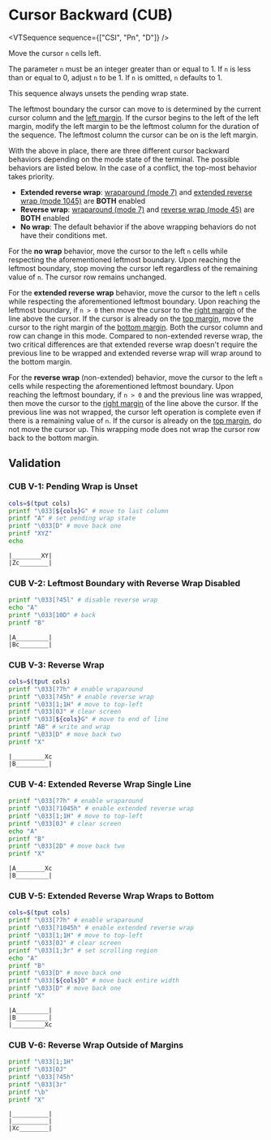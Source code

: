 
# Cursor Backward (CUB)

<VTSequence sequence={["CSI", "Pn", "D"]} />

Move the cursor `n` cells left.

The parameter `n` must be an integer greater than or equal to 1. If `n` is less than
or equal to 0, adjust `n` to be 1. If `n` is omitted, `n` defaults to 1.

This sequence always unsets the pending wrap state.

The leftmost boundary the cursor can move to is determined by the current
cursor column and the [left margin](#TODO). If the cursor begins to the left of the left margin, modify the left margin to be the leftmost column
for the duration of the sequence. The leftmost column the cursor can be on
is the left margin.

With the above in place, there are three different cursor backward behaviors
depending on the mode state of the terminal. The possible behaviors are listed
below. In the case of a conflict, the top-most behavior takes priority.

- **Extended reverse wrap**: [wraparound (mode 7)](#TODO) and [extended reverse wrap (mode 1045)](#TODO)
  are **BOTH** enabled
- **Reverse wrap**: [wraparound (mode 7)](#TODO) and [reverse wrap (mode 45)](#TODO)
  are **BOTH** enabled
- **No wrap**: The default behavior if the above wrapping behaviors
  do not have their conditions met.

For the **no wrap** behavior, move the cursor to the left `n` cells while
respecting the aforementioned leftmost boundary. Upon reaching the leftmost
boundary, stop moving the cursor left regardless of the remaining value of `n`.
The cursor row remains unchanged.

For the **extended reverse wrap** behavior, move the cursor to the left `n`
cells while respecting the aforementioned leftmost boundary. Upon reaching the
leftmost boundary, if `n > 0` then move the cursor to the [right margin](#TODO)
of the line above the cursor. If the cursor is already on the
[top margin](#TODO), move the cursor to the right margin of the
[bottom margin](#TODO). Both the cursor column and row can change in this
mode. Compared to non-extended reverse wrap, the two critical differences are
that extended reverse wrap doesn't require the previous line to be wrapped
and extended reverse wrap will wrap around to the bottom margin.

For the **reverse wrap** (non-extended) behavior, move the cursor to the left `n`
cells while respecting the aforementioned leftmost boundary. Upon reaching the
leftmost boundary, if `n > 0` and the previous line was wrapped, then move the
cursor to the [right margin](#TODO) of the line above the cursor. If the previous
line was not wrapped, the cursor left operation is complete even if there
is a remaining value of `n`. If the cursor
is already on the [top margin](#TODO), do not move the cursor up.
This wrapping mode does not wrap the cursor row back to the bottom margin.

## Validation

### CUB V-1: Pending Wrap is Unset

```bash
cols=$(tput cols)
printf "\033[${cols}G" # move to last column
printf "A" # set pending wrap state
printf "\033[D" # move back one
printf "XYZ"
echo
```

```
|________XY|
|Zc________|
```

### CUB V-2: Leftmost Boundary with Reverse Wrap Disabled

```bash
printf "\033[?45l" # disable reverse wrap
echo "A"
printf "\033[10D" # back
printf "B"
```

```
|A_________|
|Bc________|
```

### CUB V-3: Reverse Wrap

```bash
cols=$(tput cols)
printf "\033[?7h" # enable wraparound
printf "\033[?45h" # enable reverse wrap
printf "\033[1;1H" # move to top-left
printf "\033[0J" # clear screen
printf "\033[${cols}G" # move to end of line
printf "AB" # write and wrap
printf "\033[D" # move back two
printf "X"
```

```
|_________Xc
|B_________|
```

### CUB V-4: Extended Reverse Wrap Single Line

```bash
printf "\033[?7h" # enable wraparound
printf "\033[?1045h" # enable extended reverse wrap
printf "\033[1;1H" # move to top-left
printf "\033[0J" # clear screen
echo "A"
printf "B"
printf "\033[2D" # move back two
printf "X"
```

```
|A________Xc
|B_________|
```

### CUB V-5: Extended Reverse Wrap Wraps to Bottom

```bash
cols=$(tput cols)
printf "\033[?7h" # enable wraparound
printf "\033[?1045h" # enable extended reverse wrap
printf "\033[1;1H" # move to top-left
printf "\033[0J" # clear screen
printf "\033[1;3r" # set scrolling region
echo "A"
printf "B"
printf "\033[D" # move back one
printf "\033[${cols}D" # move back entire width
printf "\033[D" # move back one
printf "X"
```

```
|A_________|
|B_________|
|_________Xc
```

### CUB V-6: Reverse Wrap Outside of Margins

```bash
printf "\033[1;1H"
printf "\033[0J"
printf "\033[?45h"
printf "\033[3r"
printf "\b"
printf "X"
```

```
|__________|
|__________|
|Xc________|
```
